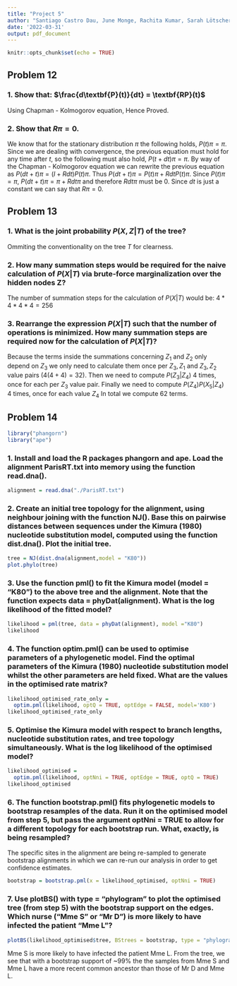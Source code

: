 ```yaml
---
title: "Project 5"
author: "Santiago Castro Dau, June Monge, Rachita Kumar, Sarah Lötscher"
date: '2022-03-31'
output: pdf_document
---
```


```r
knitr::opts_chunk$set(echo = TRUE)
```
## Problem 12
### 1. Show that: $\frac{d\textbf{P}(t)}{dt} = \textbf{RP}(t)$
Using Chapman - Kolmogorov equation,
\begin{equation*}
\begin{split}
\textbf{P}(dt + t) &= \textbf{P}(dt)\textbf{P}(t)\\ &= (\textbf{I} + \textbf{R}dt)\textbf{P}(t)\\ &= \textbf{P}(t) + \textbf{R}\textbf{P}(t)dt\\
\frac{\textbf{P}(t + dt) - \textbf{P}(t)}{dt} &= \textbf{R}\textbf{P}(t)\\
\implies \frac{dP(t)}{dt} &= \textbf{R}\textbf{P}(t)\\
\end{split}
\end{equation*}
Hence Proved.

### 2. Show that $R\pi = 0$.
We know that for the stationary distribution $\pi$ the following holds, $P(t)\pi = \pi$. Since we are dealing with convergence, the previous equation must hold for any time after $t$, so the following must also hold, $P(t + dt)\pi = \pi$. By way of the Chapman - Kolmogorov equation we can rewrite the previous equation as $P(dt + t)\pi = (I + Rdt)P(t)\pi$. Thus $P(dt + t)\pi = P(t)\pi + RdtP(t)\pi$. Since $P(t)\pi = \pi$, $P(dt + t)\pi = \pi + Rdt\pi$ and therefore $Rdt\pi$ must be 0. Since $dt$ is just a constant we can say that $R\pi = 0$.

## Problem 13
### 1. What is the joint probability $P(X,Z|T)$ of the tree?
Ommiting the conventionality on the tree $T$ for clearness.

\begin{equation*}
  P(X,Z|T) = P(Z_{4})P(Z_{3}|Z_{4})P(X_{5}|Z_{4})P(Z_{2}|Z_{3})P(Z_{1}|Z_{3})P(X_{4}|Z_{2})P(X_{3}|Z_{2})P(X_{2}|Z_{1})P(X_{1}|Z_{1})
\end{equation*}

### 2. How many summation steps would be required for the naive calculation of $P(X|T)$ via brute-force marginalization over the hidden nodes Z?
The number of summation steps for the calculation of $P(X|T)$ would be:
$4*4*4*4 = 256$

### 3. Rearrange the expression $P(X|T)$ such that the number of operations is minimized. How many summation steps are required now for the calculation of $P(X|T)$?

\begin{equation*}
\begin{split}
P(X|T) =& \sum_{Z_4} \sum_{Z_3} \sum_{Z_2} \sum_{Z_1} P(X,Z|T)\\
=& \sum_{Z_4} \sum_{Z_3} \sum_{Z_2} \sum_{Z_1} P(Z_{4})P(Z_{3}|Z_{4})P(X_{5}|Z_{4})P(Z_{2}|Z_{3})P(Z_{1}|Z_{3})P(X_{4}|Z_{2})P(X_{3}|Z_{2})P(X_{2}|Z_{1})P(X_{1}|Z_{1}) \\
=& \sum_{Z_4} \sum_{Z_3} \sum_{Z_2} P(Z_{4})P(Z_{3}|Z_{4})P(X_{5}|Z_{4})P(Z_{2}|Z_{3}) P(X_{4}|Z_{2})P(X_{3}|Z_{2}) \sum_{Z_1} P(Z_{1}|Z_{3})P(X_{2}|Z_{1})P(X_{1}|Z_{1}) \\
=& \sum_{Z_4} \sum_{Z_3} P(Z_{4})P(Z_{3}|Z_{4})P(X_{5}|Z_{4}) \sum_{Z_2} P(Z_{2}|Z_{3}) P(X_{4}|Z_{2})P(X_{3}|Z_{2}) \sum_{Z_1} P(Z_{1}|Z_{3})P(X_{2}|Z_{1})P(X_{1}|Z_{1}) \\
=& \sum_{Z_4} P(Z_{4})P(X_{5}|Z_{4}) \sum_{Z_3} P(Z_{3}|Z_{4}) \sum_{Z_2} P(Z_{2}|Z_{3}) P(X_{4}|Z_{2})P(X_{3}|Z_{2}) \sum_{Z_1} P(Z_{1}|Z_{3})P(X_{2}|Z_{1})P(X_{1}|Z_{1}) \\
\end{split}
\end{equation*}
Because the terms inside the summations concerning $Z_1$ and $Z_2$ only depend on $Z_3$ we only need to calculate them once per $Z_3, Z_1$ and $Z_3, Z_2$ value pairs ($4(4+4) = 32$). Then we need to compute $P(Z_{3}|Z_{4})$ 4 times, once for each per $Z_3$ value pair. Finally we need to compute $P(Z_{4})P(X_{5}|Z_{4})$ 4 times, once for each value $Z_4$ In total we compute $62$ terms.

## Problem 14
```r
library("phangorn")
library("ape")
```

### 1. Install and load the R packages phangorn and ape. Load the alignment ParisRT.txt into memory using the function read.dna().

```r
alignment = read.dna("./ParisRT.txt")
```

### 2. Create an initial tree topology for the alignment, using neighbour joining with the function NJ(). Base this on pairwise distances between sequences under the Kimura (1980) nucleotide substitution model, computed using the function dist.dna(). Plot the initial tree.

```r
tree = NJ(dist.dna(alignment,model = "K80"))
plot.phylo(tree)
```

### 3. Use the function pml() to fit the Kimura model (model = "K80") to the above tree and the alignment. Note that the function expects data = phyDat(alignment). What is the log likelihood of the fitted model?

```r
likelihood = pml(tree, data = phyDat(alignment), model ="K80")
likelihood
```

### 4. The function optim.pml() can be used to optimise parameters of a phylogenetic model. Find the optimal parameters of the Kimura (1980) nucleotide substitution model whilst the other parameters are held fixed. What are the values in the optimised rate matrix?

```r
likelihood_optimised_rate_only = 
  optim.pml(likelihood, optQ = TRUE, optEdge = FALSE, model='K80')
likelihood_optimised_rate_only
```

### 5. Optimise the Kimura model with respect to branch lengths, nucleotide substitution rates, and tree topology simultaneously. What is the log likelihood of the optimised model?

```r
likelihood_optimised = 
  optim.pml(likelihood, optNni = TRUE, optEdge = TRUE, optQ = TRUE)
likelihood_optimised
```

### 6. The function bootstrap.pml() fits phylogenetic models to bootstrap resamples of the data. Run it on the optimised model from step 5, but pass the argument optNni = TRUE to allow for a different topology for each bootstrap run. What, exactly, is being resampled?

The specific sites in the alignment are being re-sampled to generate bootstrap alignments in which we can re-run our analysis in order to get confidence estimates.  

```r
bootstrap = bootstrap.pml(x = likelihood_optimised, optNni = TRUE)
```

### 7. Use plotBS() with type = "phylogram" to plot the optimised tree (from step 5) with the bootstrap support on the edges. Which nurse ("Mme S" or "Mr D") is more likely to have infected the patient "Mme L"?

```r
plotBS(likelihood_optimised$tree, BStrees = bootstrap, type = "phylogram")
```

Mme S is more likely to have infected the patient Mme L. From the tree, we see that with a bootstrap support of ~99% the the samples from Mme S and Mme L have a more recent common ancestor than those of Mr D and Mme L.
